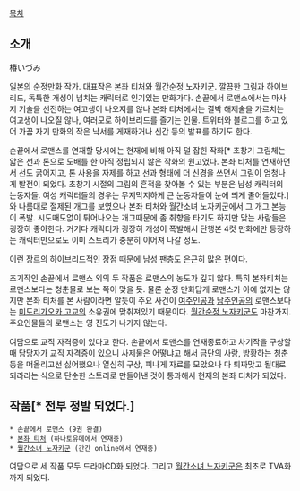 [[목차]]
== 소개 ==
椿いづみ

일본의 순정만화 작가. 대표작은 본좌 티처와 월간순정 노자키군. 깔끔한 그림과 하이브리드, 독특한 개성이 넘치는 캐릭터로 인기있는 만화가다. 손끝에서 로맨스에서는 마사지 기술을 선전하는 여고생이 나오지를 않나 본좌 티처에서는 결박 해제술을 가르치는 여고생이 나오질 않나, 여러모로 하이브리드를 즐기는 인물. 트위터와 블로그를 하고 있어 가끔 자기 만화의 작은 낙서를 게재하거나 신간 등의 발표를 하기도 한다.

손끝에서 로맨스를 연재할 당시에는 현재에 비해 아직 덜 잡힌 작화[* 초창기 그림체는 얇은 선과 톤으로 도배를 한 아직 정립되지 않은 작화의 원고였다. 본좌 티처를 연재하면서 선도 굵어지고, 톤 사용을 자제를 하고 선과 형태에 더 신경을 쓰면서 그림이 엄청나게 발전이 되었다. 초창기 시절의 그림의 흔적을 찾아볼 수 있는 부분은 남성 캐릭터의 눈동자들. 여성 캐릭터들의 경우는 무지막지하게 큰 눈동자들이 눈에 띄게 줄어들었다.]와 나름대로 절제된 개그를 보였으나 본좌 티처와 월간소녀 노자키군에서 그 개그 본능이 폭발. 시도때도없이 튀어나오는 개그때문에 좀 취향을 타기도 하지만 맞는 사람들은 굉장히 좋아한다. 거기다 캐릭터가 굉장히 개성이 폭발해서 단행본 4컷 만화에만 등장하는 캐릭터만으로도 이미 스토리가 충분히 이어져 나갈 정도.

이런 장르의 하이브리드적인 장점 때문에 남성 팬층도 은근히 많은 편이다.

초기작인 손끝에서 로맨스 외의 두 작품은 로맨스의 농도가 깊지 않다. 특히 본좌티처는 로맨스보다는 청춘물로 보는 쪽이 맞을 듯. 물론 순정 만화답게 로맨스가 아예 없지는 않지만 본좌 티처를 본 사람이라면 알듯이 주요 사건이 [[쿠로사키 마후유|여주인공]]과 [[사에키 타카오미|남주인공]]의 로맨스보다는 [[미도리가오카 고교]]의 소유권에 맞춰져있기 때문이다. [[월간순정 노자키군]]도 마찬가지. 주요인물들의 로맨스는 영 진도가 나가지 않는다.

여담으로 교직 자격증이 있다고 한다. 손끝에서 로맨스를 연재종료하고 차기작을 구상할 때 담당자가 교직 자격증이 있으니 사제물은 어떻냐고 해서 금단의 사랑, 방황하는 청춘 등을 떠올리고선 싫어했으나 열심히 구상, 피나게 자료를 모았으나 다 퇴짜맞고 될대로 되라라는 식으로 단순한 스토리로 만들어낸 것이 통과해서 현재의 본좌 티처가 되었다.

== 작품[* 전부 정발 되었다.] ==
 * 손끝에서 로맨스 (9권 완결)
 * [[본좌 티처]] (하나토유메에서 연재중)
 * [[월간소녀 노자키군]] (간간 online에서 연재중)

여담으로 세 작품 모두 드라마CD화 되었다. 그리고 [[월간소녀 노자키군]]은 최초로 TVA화까지 되었다.
